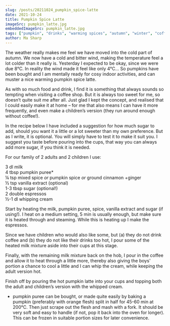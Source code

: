 ```yaml
---
slug: /posts/20211024_pumpkin_spice-latte
date: 2021-10-24
title: Pumpkin Spice Latte
imageSrc: pumpkin_latte.jpg
embeddedImageSrc: pumpkin_latte.jpg
tags: ["pumpkin", "drinks", "warming spices", "autumn", "winter", "coffee", "whipped cream", "milk"]
author: Ma Sharp
---
```


The weather really makes me feel we have moved into the cold part of autumn. We now have a cold and bitter wind, making the temperature feel a lot colder than it really is. Yesterday I expected to be okay, since we were due 8°C. In reality the wind made it feel like only 4°C… So pumpkins have been bought and I am mentally ready for cosy indoor activities, and can muster a nice warming pumpkin spice latte. 

As with so much food and drink, I find it is something that always sounds so tempting when visiting a coffee shop. But it is always too sweet for me, so doesn’t quite suit me after all. Just glad I kept the concept, and realised that I could easily make it at home – for me that also means I can have it more frequently, and even make a children’s version (they run around enough without coffee!).  

In the recipe below I have included a suggestion for how much sugar to add, should you want it a little or a lot sweeter than my own preference. But as I write, it is optional. You will simply have to test it to make it suit you. I suggest you taste before pouring into the cups, that way you can always add more sugar, if you think it is needed. 

For our family of 2 adults and 2 children I use: 

3 dl milk  
4 tbsp pumpkin puree*  
¼ tsp mixed spice *or* pumpkin spice *or* ground cinnamon +ginger  
½ tsp vanilla extract (optional)  
1-3 tbsp sugar (optional!)  
2 double espressos  
½-1 dl whipping cream  

Start by heating the milk, pumpkin puree, spice, vanilla extract and sugar (if using!). I heat on a medium setting, 5 min is usually enough, but make sure it is heated through and steaming. While this is heating up I make the espressos.  

Since we have children who would also like some, but (a) they do not drink coffee and (b) they do not like their drinks too hot, I pour some of the heated milk mixture aside into their cups at this stage.  

Finally, with the remaining milk mixture back on the hob, I pour in the coffee and allow it to heat through a little more, thereby also giving the boys' portion a chance to cool a little and I can whip the cream, while keeping the adult version hot.  

Finish off by pouring the hot pumpkin latte into your cups and topping both the adult and children’s version with the whipped cream. 

* pumpkin puree can be bought, or made quite easily by baking a pumpkin (preferably with orange flesh) split in half for 45-60 min at 200°C. Then just scrape out the flesh and mash with a fork. It should be very soft and easy to handle (if not, pop it back into the oven for longer). This can be frozen in suitable portion sizes for later convenience. 
